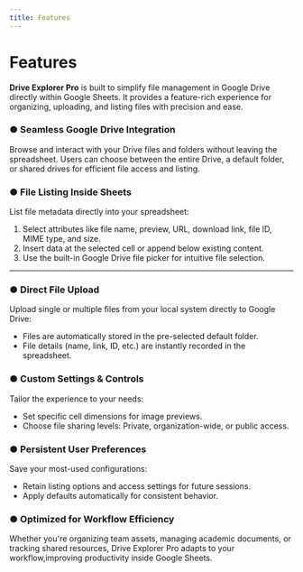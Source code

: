 ```yaml
---
title: Features
---
```


# Features

**Drive Explorer Pro** is built to simplify file management in Google Drive directly within Google Sheets. It provides a feature-rich experience for organizing, uploading, and listing files with precision and ease.

### ● Seamless Google Drive Integration

Browse and interact with your Drive files and folders without leaving the spreadsheet. Users can choose between the entire Drive, a default folder, or shared drives for efficient file access and listing.

### ● File Listing Inside Sheets

List file metadata directly into your spreadsheet:

1. Select attributes like file name, preview, URL, download link, file ID, MIME type, and size.
2. Insert data at the selected cell or append below existing content.
3. Use the built-in Google Drive file picker for intuitive file selection.

---

### ● Direct File Upload

Upload single or multiple files from your local system directly to Google Drive:

- Files are automatically stored in the pre-selected default folder.
- File details (name, link, ID, etc.) are instantly recorded in the spreadsheet.

### ● Custom Settings & Controls

Tailor the experience to your needs:

- Set specific cell dimensions for image previews.
- Choose file sharing levels: Private, organization-wide, or public access.

### ● Persistent User Preferences

Save your most-used configurations:

- Retain listing options and access settings for future sessions.
- Apply defaults automatically for consistent behavior.

### ● Optimized for Workflow Efficiency

Whether you're organizing team assets, managing academic documents, or tracking shared resources, Drive Explorer Pro adapts to your workflow,improving productivity inside Google Sheets.
